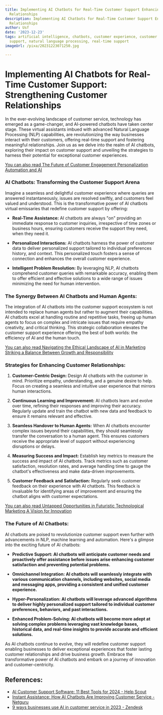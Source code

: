 ```yaml
---
title: Implementing AI Chatbots for Real-Time Customer Support Enhancing Customer
  Relationships
description: Implementing AI Chatbots for Real-Time Customer Support Enhancing Customer
  Relationships
author: Usf
date: '2023-12-23'
tags: artificial intelligence, chatbots, customer experience, customer service, customer
  support, natural language processing, real-time support
imageUrl: /pixa/20231223071250.jpg

---
```

# Implementing  AI  Chatbots for Real-Time Customer Support:  Strengthening Customer Relationships


In the ever-evolving landscape of customer service, technology has emerged as a game-changer, and AI-powered chatbots have taken center stage. These  virtual assistants imbued with advanced Natural Language Processing (NLP) capabilities, are revolutionizing the way businesses interact  with their customers, offering real-time support and fostering meaningful  relationships. Join us  as we delve into the realm of  AI chatbots, exploring their impact  on customer support and  unveiling  the strategies to harness their potential for exceptional customer  experiences.


[You can also read The Future of Customer Engagement Personalization Automation and AI](The%20Future%20of%20Customer%20Engagement%20Personalization%2C%20Automation%2C%20and%20AI)


### AI Chatbots: Transforming the Customer Support Arena


Imagine a seamless and  delightful customer experience where queries are answered  instantaneously, issues are resolved swiftly, and customers feel valued and understood. This is the transformative power of AI chatbots virtual emissaries that redefine customer support by offering:


- **Real-Time Assistance:** AI chatbots are always "on" providing an immediate response  to customer inquiries, irrespective of time zones or business hours, ensuring customers receive the  support they need,  when they need it.


- **Personalized Interactions:** AI chatbots harness the power of customer data to deliver personalized support tailored to individual preferences history, and  context. This personalized touch fosters a sense of connection and  enhances  the overall  customer  experience.


- **Intelligent  Problem Resolution:** By leveraging  NLP, AI chatbots comprehend customer queries with remarkable accuracy, enabling them to offer efficient and effective solutions to a wide range of  issues minimizing the need for human intervention.


### The Synergy Between AI Chatbots and Human Agents:


The integration of AI chatbots into the customer support ecosystem is not intended  to  replace human agents but rather to augment their capabilities. AI chatbots excel at handling routine and repetitive tasks,  freeing up human agents to focus on complex and intricate issues that require empathy creativity, and critical thinking. This strategic collaboration elevates the customer support experience offering  the best of both worlds: the efficiency of AI and the human touch.


[You can also read  Navigating the Ethical Landscape of AI  in Marketing  Striking a Balance Between Growth and Responsibility](Navigating%20the%20Ethical%20Landscape%20of%20AI%20in%20Marketing%20Striking%20a%20Balance%20Between%20Growth%20and%20Responsibility)


###  Strategies for Enhancing Customer Relationships:


1. **Customer-Centric Design:** Design AI chatbots with  the customer in mind. Prioritize  empathy, understanding, and a genuine desire to help. Focus on creating a seamless and intuitive user experience that mirrors human interactions.

2. **Continuous Learning and Improvement:** AI  chatbots learn and evolve over time,  refining their  responses and improving their accuracy. Regularly  update  and train the chatbot with new data and feedback to ensure it remains relevant and effective.

3. **Seamless Handover to  Human Agents:** When AI chatbots encounter complex issues beyond their capabilities, they should seamlessly  transfer the  conversation to a human agent. This ensures customers receive the appropriate level of support without experiencing  disruptions or delays.

4. **Measuring Success and Impact:** Establish key metrics to measure the success and impact of AI chatbots. Track metrics such as customer satisfaction,  resolution rates, and average handling time  to gauge the chatbot's effectiveness and make data-driven  improvements.

5. **Customer Feedback and Satisfaction:**  Regularly seek customer  feedback on their experience with AI chatbots.  This feedback is invaluable for identifying areas of improvement and ensuring  the chatbot aligns with customer expectations.

[You can also read Untapped Opportunities in Futuristic Technological Marketing A Vision for Innovation](Untapped%20Opportunities%20in%20Futuristic%20Technological%20Marketing%20A%20Vision%20for%20Innovation)


### The Future of AI Chatbots:


AI chatbots are poised to revolutionize customer support even further with  advancements in NLP, machine learning and automation. Here's a  glimpse  into the exciting future of AI chatbots:

- **Predictive Support: AI  chatbots will  anticipate customer needs and  proactively offer assistance before issues arise enhancing customer satisfaction and preventing potential problems.**

- **Omnichannel Integration: AI  chatbots will seamlessly  integrate with various  communication channels, including websites, social media and messaging apps, providing a consistent and unified customer experience.**

- **Hyper-Personalization: AI chatbots will leverage advanced algorithms to deliver  highly personalized support tailored to individual customer  preferences, behaviors, and past interactions.**

-  **Enhanced Problem-Solving: AI chatbots will become more adept at  solving complex problems leveraging  vast knowledge bases, historical data, and real-time  insights  to provide accurate and efficient solutions.**

As AI chatbots continue to evolve, they will redefine customer support enabling businesses to deliver exceptional experiences that foster lasting customer relationships and drive business growth. Embrace  the transformative power of AI chatbots and embark  on a journey of innovation and customer-centricity.

## References:
- [AI Customer Support Software: 11 Best Tools for 2024 - Help Scout](https://www.helpscout.com/blog/ai-customer-support-software/)
- [Instant Assistance: How AI Chatbots Are Improving Customer Service - Netguru](https://www.netguru.com/blog/ai-chatbots-improving-customer-service)
- [9 ways businesses use AI in customer service in 2023 - Zendesk](https://www.zendesk.com/blog/ai-customer-service/)
